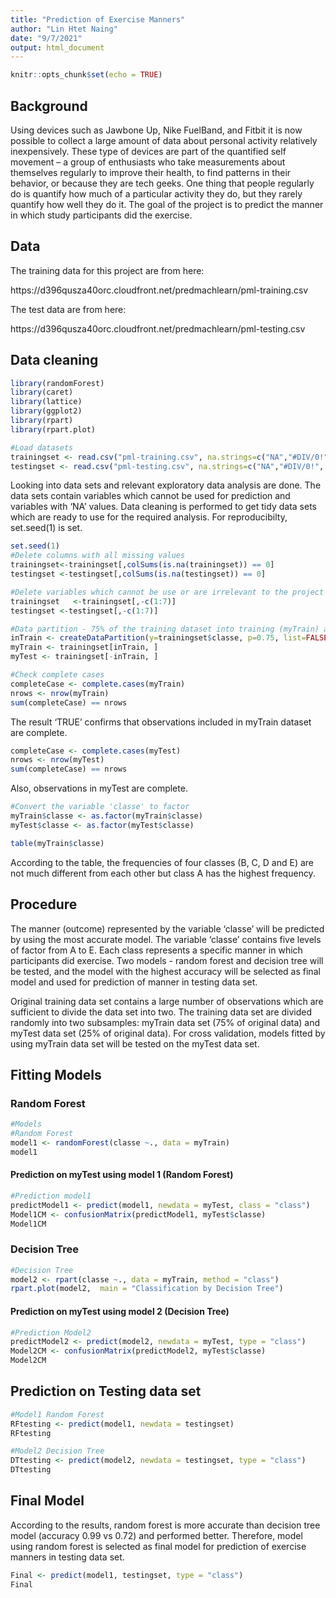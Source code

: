 ```yaml
---
title: "Prediction of Exercise Manners"
author: "Lin Htet Naing"
date: "9/7/2021"
output: html_document
---
```


```r
knitr::opts_chunk$set(echo = TRUE)
```

## Background

Using devices such as Jawbone Up, Nike FuelBand, and Fitbit it is now possible to collect a large amount of data about personal activity relatively inexpensively. These type of devices are part of the quantified self movement – a group of enthusiasts who take measurements about themselves regularly to improve their health, to find patterns in their behavior, or because they are tech geeks. One thing that people regularly do is quantify how much of a particular activity they do, but they rarely quantify how well they do it.
The goal of the project is to predict the manner in which study participants did the exercise. 

## Data

The training data for this project are from here:

https://d396qusza40orc.cloudfront.net/predmachlearn/pml-training.csv

The test data are from here:

https://d396qusza40orc.cloudfront.net/predmachlearn/pml-testing.csv

## Data cleaning
```r
library(randomForest) 
library(caret)
library(lattice) 
library(ggplot2)
library(rpart) 
library(rpart.plot)

#Load datasets
trainingset <- read.csv("pml-training.csv", na.strings=c("NA","#DIV/0!", ""))
testingset <- read.csv("pml-testing.csv", na.strings=c("NA","#DIV/0!", ""))
```

Looking into data sets and relevant exploratory data analysis are done. The data sets contain variables which cannot be used for prediction and variables with 'NA' values. 
Data cleaning is performed to get tidy data sets which are ready to use for the required analysis.
For reproducibilty, set.seed(1) is set.

```r
set.seed(1)
#Delete columns with all missing values
trainingset<-trainingset[,colSums(is.na(trainingset)) == 0]
testingset <-testingset[,colSums(is.na(testingset)) == 0]

#Delete variables which cannot be use or are irrelevant to the project such as: user_name, raw_timestamp_part_1, raw_timestamp_part_, etc.
trainingset   <-trainingset[,-c(1:7)]
testingset <-testingset[,-c(1:7)]

#Data partition - 75% of the training dataset into training (myTrain) and the remaining 25% to testing (myTest)
inTrain <- createDataPartition(y=trainingset$classe, p=0.75, list=FALSE) 
myTrain <- trainingset[inTrain, ] 
myTest <- trainingset[-inTrain, ]

#Check complete cases
completeCase <- complete.cases(myTrain)
nrows <- nrow(myTrain)
sum(completeCase) == nrows 
```
The result 'TRUE' confirms that observations included in myTrain dataset are complete.

```r
completeCase <- complete.cases(myTest)
nrows <- nrow(myTest)
sum(completeCase) == nrows

```
Also, observations in myTest are complete.


```r
#Convert the variable 'classe' to factor
myTrain$classe <- as.factor(myTrain$classe)
myTest$classe <- as.factor(myTest$classe)

table(myTrain$classe)
```
According to the table, the frequencies of four classes (B, C, D and E) are not much different from each other but class A has the highest frequency. 

## Procedure
The manner (outcome) represented by the variable 'classe' will be predicted by using the most accurate model. The variable 'classe' contains five levels of factor from A to E. Each class represents a specific manner in which participants did exercise. 
Two models - random forest and decision tree will be tested, and the model with the highest accuracy will be selected as final model and used for prediction of manner in testing data set.

Original training data set contains a large number of observations which are sufficient to divide the data set into two. The training data set are divided randomly into two subsamples: myTrain data set (75% of original data) and myTest data set (25% of original data). For cross validation, models fitted by using myTrain data set will be tested on the myTest data set. 

## Fitting Models
### Random Forest
```r
#Models
#Random Forest
model1 <- randomForest(classe ~., data = myTrain)
model1
```

#### Prediction on myTest using model 1 (Random Forest)
```r
#Prediction model1
predictModel1 <- predict(model1, newdata = myTest, class = "class")
Model1CM <- confusionMatrix(predictModel1, myTest$classe)
Model1CM
```

### Decision Tree
```r
#Decision Tree
model2 <- rpart(classe ~., data = myTrain, method = "class")
rpart.plot(model2,  main = "Classification by Decision Tree")
```

#### Prediction on myTest using model 2 (Decision Tree)
```r
#Prediction Model2
predictModel2 <- predict(model2, newdata = myTest, type = "class")
Model2CM <- confusionMatrix(predictModel2, myTest$classe)
Model2CM
```

## Prediction on Testing data set
```r
#Model1 Random Forest
RFtesting <- predict(model1, newdata = testingset)
RFtesting

#Model2 Decision Tree
DTtesting <- predict(model2, newdata = testingset, type = "class")
DTtesting
```

## Final Model
According to the results, random forest is more accurate than decision tree model (accuracy 0.99 vs 0.72) and performed better. Therefore, model using random forest is selected as final model for prediction of exercise manners in testing data set.

```r
Final <- predict(model1, testingset, type = "class")
Final
```



